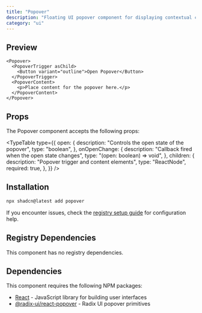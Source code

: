 ```yaml
---
title: "Popover"
description: "Floating UI popover component for displaying contextual content"
category: "ui"
---
```


## Preview

```tsx
<Popover>
  <PopoverTrigger asChild>
    <Button variant="outline">Open Popover</Button>
  </PopoverTrigger>
  <PopoverContent>
    <p>Place content for the popover here.</p>
  </PopoverContent>
</Popover>
```

## Props

The Popover component accepts the following props:

<TypeTable
  type={{
    open: {
      description: "Controls the open state of the popover",
      type: "boolean",
    },
    onOpenChange: {
      description: "Callback fired when the open state changes",
      type: "(open: boolean) => void",
    },
    children: {
      description: "Popover trigger and content elements",
      type: "ReactNode",
      required: true,
    },
  }}
/>

## Installation

```bash
npx shadcn@latest add popover
```

If you encounter issues, check the [registry setup guide](/docs/guides/registry-setup) for configuration help.

## Registry Dependencies

This component has no registry dependencies.

## Dependencies

This component requires the following NPM packages:

- [React](https://github.com/facebook/react) - JavaScript library for building user interfaces
- [@radix-ui/react-popover](https://github.com/radix-ui/primitives) - Radix UI popover primitives
